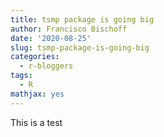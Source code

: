 ```yaml
---
title: tsmp package is going big
author: Francisco Bischoff
date: '2020-08-25'
slug: tsmp-package-is-going-big
categories:
  - r-bloggers
tags:
  - R
mathjax: yes
---
```


This is a test
